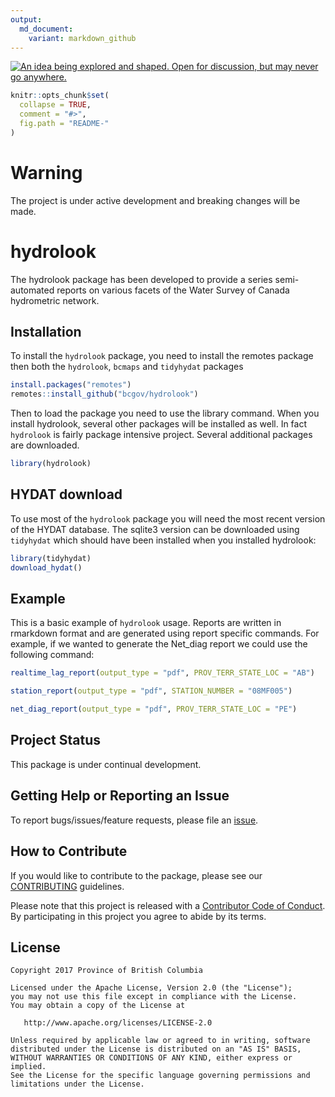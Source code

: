```yaml
---
output:
  md_document:
    variant: markdown_github
---
```


<div id="devex-badge"><a rel="Inspiration" href="https://github.com/BCDevExchange/docs/blob/master/discussion/projectstates.md"><img alt="An idea being explored and shaped. Open for discussion, but may never go anywhere." style="border-width:0" src="https://assets.bcdevexchange.org/images/badges/inspiration.svg" title="An idea being explored and shaped. Open for discussion, but may never go anywhere." /></a></div>


<!-- README.md is generated from README.Rmd. Please edit that file -->

```r
knitr::opts_chunk$set(
  collapse = TRUE,
  comment = "#>",
  fig.path = "README-"
)
```
# Warning
The project is under active development and breaking changes will be made.

# hydrolook
The hydrolook package has been developed to provide a series semi-automated reports on various facets of the Water Survey of Canada hydrometric network. 


## Installation
To install the `hydrolook` package, you need to install the remotes package then both the `hydrolook`, `bcmaps` and `tidyhydat` packages
```r
install.packages("remotes")
remotes::install_github("bcgov/hydrolook")
```
Then to load the package you need to use the library command. When you install hydrolook, several other packages will be installed as well. In fact `hydrolook` is fairly package intensive project. Several additional packages are downloaded.
```r
library(hydrolook)
```

## HYDAT download
To use most of the `hydrolook` package you will need the most recent version of the HYDAT database. The sqlite3 version can be downloaded using `tidyhydat` which should have been installed when you installed hydrolook:

```r
library(tidyhydat)
download_hydat()
```


## Example

This is a basic example of `hydrolook` usage. Reports are written in rmarkdown format and are generated using report specific commands. For example, if we wanted to generate the Net_diag report we could use the following command:
```r
realtime_lag_report(output_type = "pdf", PROV_TERR_STATE_LOC = "AB")

station_report(output_type = "pdf", STATION_NUMBER = "08MF005")

net_diag_report(output_type = "pdf", PROV_TERR_STATE_LOC = "PE")
```

## Project Status

This package is under continual development.

## Getting Help or Reporting an Issue

To report bugs/issues/feature requests, please file an [issue](https://github.com/bcgov/hydrolook/issues/).

## How to Contribute

If you would like to contribute to the package, please see our 
[CONTRIBUTING](CONTRIBUTING.md) guidelines.

Please note that this project is released with a [Contributor Code of Conduct](CODE_OF_CONDUCT.md). By participating in this project you agree to abide by its terms.

## License

    Copyright 2017 Province of British Columbia

    Licensed under the Apache License, Version 2.0 (the "License");
    you may not use this file except in compliance with the License.
    You may obtain a copy of the License at 

       http://www.apache.org/licenses/LICENSE-2.0

    Unless required by applicable law or agreed to in writing, software
    distributed under the License is distributed on an "AS IS" BASIS,
    WITHOUT WARRANTIES OR CONDITIONS OF ANY KIND, either express or implied.
    See the License for the specific language governing permissions and
    limitations under the License.
